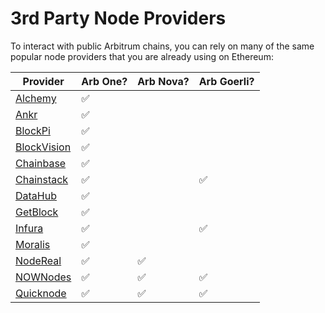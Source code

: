 # 3rd Party Node Providers

To interact with public Arbitrum chains, you can rely on many of the same popular node providers that you are already using on Ethereum:

| Provider                                                                 | Arb One? | Arb Nova? | Arb Goerli? |
| ------------------------------------------------------------------------ | -------- | --------- | ----------- |
| [Alchemy](https://docs.alchemy.com/reference/arbitrum-api-quickstart)    | ✅       |           |             |
| [Ankr](https://www.ankr.com/docs/build-blockchain/chains/v1/arb-api)     | ✅       |           |             |
| [BlockPi](https://docs.blockpi.io/)                                      | ✅       |           |             |
| [BlockVision](https://dashboard.blockvision.org/connect)                 | ✅       |           |             |
| [Chainbase](https://docs.chainbase.online/r/welcome-to-chainbase/readme) | ✅       |           |             |
| [Chainstack](https://chainstack.com/build-better-with-arbitrum/)         | ✅       |           | ✅          |
| [DataHub](https://datahub.figment.io/)                                   | ✅       |           |             |
| [GetBlock](https://getblock.io/docs/)                                    | ✅       |           |             |
| [Infura](https://docs.infura.io/infura/networks/arbitrum)                | ✅       |           | ✅          |
| [Moralis](https://docs.moralis.io/reference/introduction)                | ✅       |           |             |
| [NodeReal](https://nodereal.io/meganode/api-marketplace/arbitrum-nitro-rpc)| ✅       | ✅        |        |
| [NOWNodes](https://nownodes.io/nodes/arbitrum)                           | ✅       |   ✅      |  ✅         |
| [Quicknode](https://www.quicknode.com/chains/arb)                        | ✅       | ✅        | ✅          |
